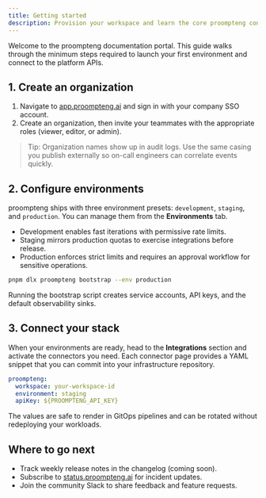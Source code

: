 ```yaml
---
title: Getting started
description: Provision your workspace and learn the core proompteng concepts.
---
```


Welcome to the proompteng documentation portal. This guide walks through the
minimum steps required to launch your first environment and connect to the
platform APIs.

## 1. Create an organization

1. Navigate to [app.proompteng.ai](https://app.proompteng.ai) and sign in with
   your company SSO account.
2. Create an organization, then invite your teammates with the appropriate
   roles (viewer, editor, or admin).

> Tip: Organization names show up in audit logs. Use the same casing you
> publish externally so on-call engineers can correlate events quickly.

## 2. Configure environments

proompteng ships with three environment presets: `development`, `staging`, and
`production`. You can manage them from the **Environments** tab.

- Development enables fast iterations with permissive rate limits.
- Staging mirrors production quotas to exercise integrations before release.
- Production enforces strict limits and requires an approval workflow for
  sensitive operations.

```bash
pnpm dlx proompteng bootstrap --env production
```

Running the bootstrap script creates service accounts, API keys, and the
default observability sinks.

## 3. Connect your stack

When your environments are ready, head to the **Integrations** section and
activate the connectors you need. Each connector page provides a YAML snippet
that you can commit into your infrastructure repository.

```yaml
proompteng:
  workspace: your-workspace-id
  environment: staging
  apiKey: ${PROOMPTENG_API_KEY}
```

The values are safe to render in GitOps pipelines and can be rotated without
redeploying your workloads.

## Where to go next

- Track weekly release notes in the changelog (coming soon).
- Subscribe to [status.proompteng.ai](https://status.proompteng.ai) for incident
  updates.
- Join the community Slack to share feedback and feature requests.
